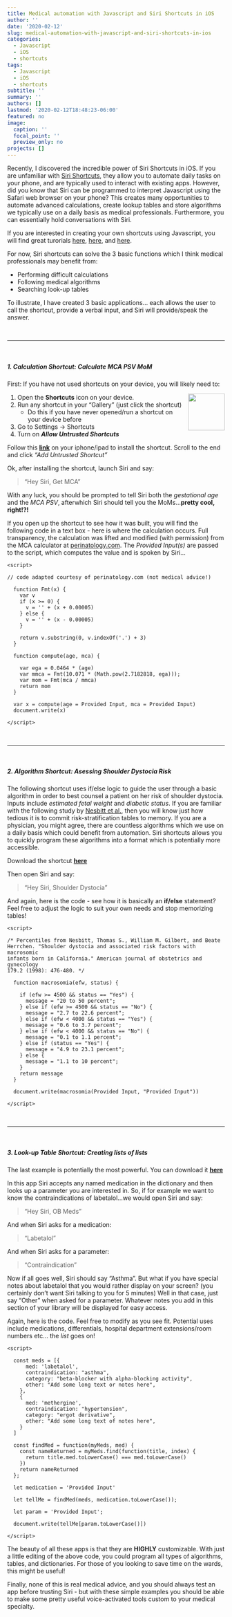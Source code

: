 ```yaml
---
title: Medical automation with Javascript and Siri Shortcuts in iOS
author: ''
date: '2020-02-12'
slug: medical-automation-with-javascript-and-siri-shortcuts-in-ios
categories:
  - Javascript
  - iOS
  - shortcuts
tags:
  - Javascript
  - iOS
  - shortcuts
subtitle: ''
summary: ''
authors: []
lastmod: '2020-02-12T18:48:23-06:00'
featured: no
image:
  caption: ''
  focal_point: ''
  preview_only: no
projects: []
---
```


Recently, I discovered the incredible power of Siri Shortcuts in iOS. If you are unfamiliar with [Siri Shortcuts](https://support.apple.com/guide/shortcuts/welcome/ios), they allow you to automate daily tasks on your phone, and are typically used to interact with existing apps. However, did you know that Siri can be programmed to interpret Javascript using the Safari web browser on your phone? This creates many opportunities to automate advanced calculations, create lookup tables and store algorithms we typically use on a daily basis as medical professionals. Furthermore, you can essentially hold conversations with Siri.  

If you are interested in creating your own shortcuts using Javascript, you will find great turorials [here](https://medium.com/@chrishutchinson/hacking-around-with-javascript-and-shortcuts-in-ios-12-95f8d7190777), [here](https://support.apple.com/guide/shortcuts/use-the-run-javascript-on-webpage-action-apdb71a01d93/ios), and [here](https://medium.com/better-programming/writing-siri-shortcuts-in-javascript-scriptable-5169f9aeb29b).  

For now, Siri shortcuts can solve the 3 basic functions which I think medical professionals may benefit from:   

* Performing difficult calculations  
* Following medical algorithms  
* Searching look-up tables

To illustrate, I have created 3 basic applications... each allows the user to call the shortcut, provide a verbal input, and Siri will provide/speak the answer.   

&nbsp;

***  
&nbsp;  


##### 1. Calculation Shortcut: Calculate MCA PSV MoM  

First: If you have not used shortcuts on your device, you will likely need to:  

<img src = "/post/2020-02-04-medical-automation-with-ios-shortcuts-and-javascript_files/shortcut.png" width = 85 align = "right" />

1. Open the **Shortcuts** icon on your device.
2. Run any shortcut in your "Gallery" (just click the shortcut)
    + Do this if you have never opened/run a shortcut on your device before
3. Go to Settings -> Shortcuts
4. Turn on _**Allow Untrusted Shortcuts**_  

Follow this **[link](https://www.icloud.com/shortcuts/18e1edfa89c34c7fa568eba1147294e1)** on your iphone/ipad to install the shortcut. Scroll to the end and click _"Add Untrusted Shortcut"_

Ok, after installing the shortcut, launch Siri and say:  

> "Hey Siri, Get MCA"  

With any luck, you should be prompted to tell Siri both the *gestational age* and the *MCA PSV*, afterwhich Siri should tell you the MoMs...**pretty cool, right!?!**  

If you open up the shortcut to see how it was built, you will find the following code in a text box - here is where the calculation occurs. Full transparency, the calculation was lifted and modified (with permission) from the MCA calculator at [perinatology.com](http://perinatology.com/calculators/MCA.htm). The *Provided Input(s)* are passed to the script, which computes the value and is spoken by Siri...

```
<script>

// code adapted courtesy of perinatology.com (not medical advice!)

  function Fmt(x) {
    var v
    if (x >= 0) {
      v = '' + (x + 0.00005)
    } else {
      v = '' + (x - 0.00005)
    }

    return v.substring(0, v.indexOf('.') + 3)
  }

  function compute(age, mca) {

    var ega = 0.0464 * (age)
    var mmca = Fmt(10.071 * (Math.pow(2.7182818, ega)));
    var mom = Fmt(mca / mmca)
    return mom
  }

  var x = compute(age = Provided Input, mca = Provided Input)
  document.write(x)

</script>
```   

&nbsp;

***  
&nbsp;  


##### 2. Algorithm Shortcut: Asessing Shoulder Dystocia Risk  

The following shortcut uses if/else logic to guide the user through a basic algorithm in order to best counsel a patient on her risk of shoulder dystocia. Inputs include *estimated fetal weight* and *diabetic status*. If you are familiar with the following study by [Nesbitt et al.](https://www.sciencedirect.com/science/article/abs/pii/S0002937898703825), then you will know just how tedious it is to commit risk-stratification tables to memory. If you are a physician, you might agree, there are countless algorithms which we use on a daily basis which could benefit from automation. Siri shortcuts allows you to quickly program these algorithms into a format which is potentially more accessible.  

Download the shortcut **[here](https://www.icloud.com/shortcuts/45c9abb9288b4f87b0223deab528fcbf)** 

Then open Siri and say:   

> "Hey Siri, Shoulder Dystocia"  

And again, here is the code - see how it is basically an **if/else** statement? Feel free to adjust the logic to suit your own needs and stop memorizing tables!

``` 
<script>

/* Percentiles from Nesbitt, Thomas S., William M. Gilbert, and Beate
Herrchen. "Shoulder dystocia and associated risk factors with macrosomic
infants born in California." American journal of obstetrics and gynecology
179.2 (1998): 476-480. */

  function macrosomia(efw, status) {

    if (efw >= 4500 && status == "Yes") {
      message = "20 to 50 percent";
    } else if (efw >= 4500 && status == "No") {
      message = "2.7 to 22.6 percent";
    } else if (efw < 4000 && status == "Yes") {
      message = "0.6 to 3.7 percent";
    } else if (efw < 4000 && status == "No") {
      message = "0.1 to 1.1 percent";
    } else if (status == "Yes") {
      message = "4.9 to 23.1 percent";
    } else {
      message = "1.1 to 10 percent";
    }
    return message
  }

  document.write(macrosomia(Provided Input, "Provided Input"))

</script>

```   

&nbsp;

***  
&nbsp;  


##### 3. Look-up Table Shortcut: Creating lists of lists

The last example is potentially the most powerful. You can download it **[here](https://www.icloud.com/shortcuts/e9edd4f98d0146ffae157862e672db67)**  

In this app Siri accepts any named medication in the dictionary and then looks up a parameter you are interested in. So, if for example we want to know the contraindications of labetalol...we would open Siri and say:  

> "Hey Siri, OB Meds"  

And when Siri asks for a medication:  

> "Labetalol"  

And when Siri asks for a parameter:  

> "Contraindication"  

Now if all goes well, Siri should say "Asthma". But what if you have special notes about labetalol that you would rather display on your screen? (you certainly don't want Siri talking to you for 5 minutes) Well in that case, just say "Other" when asked for a parameter. Whatever notes you add in this section of your library will be displayed for easy access.

Again, here is the code. Feel free to modify as you see fit. Potential uses include medications, differentials, hospital department extensions/room numbers etc... the _list_ goes on!

```
<script>

  const meds = [{
      med: 'labetalol',
      contraindication: "asthma",
      category: "beta-blocker with alpha-blocking activity",
      other: "Add some long text or notes here",
    },
    {
      med: 'methergine',
      contraindication: "hypertension",
      category: "ergot derivative",
      other: "Add some long text of notes here",
    }
  ]

  const findMed = function(myMeds, med) {
    const nameReturned = myMeds.find(function(title, index) {
      return title.med.toLowerCase() === med.toLowerCase()
    })
    return nameReturned
  };

  let medication = 'Provided Input'

  let tellMe = findMed(meds, medication.toLowerCase());

  let param = 'Provided Input';

  document.write(tellMe[param.toLowerCase()])

</script>

```

The beauty of all these apps is that they are **HIGHLY** customizable. With just a little editing of the above code, you could program all types of algorithms, tables, and dictionaries. For those of you looking to save time on the wards, this might be useful!  

Finally, none of this is real medical advice, and you should always test an app before trusting Siri - but with these simple examples you should be able to make some pretty useful voice-activated tools custom to your medical specialty.  


